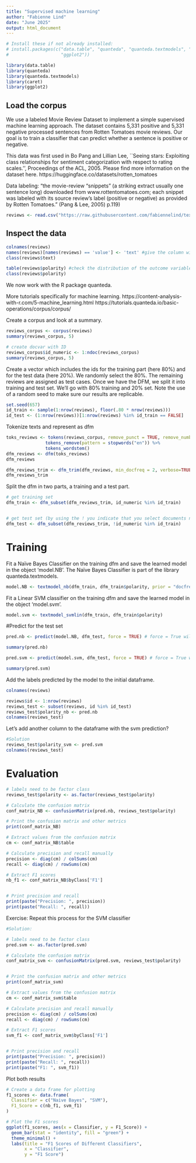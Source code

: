 ```yaml
---
title: "Supervised machine learning"
author: "Fabienne Lind"
date: "June 2025"
output: html_document
---
```


```r

# Install these if not already installed:
# install.packages(c("data.table", "quanteda", "quanteda.textmodels", "caret", 
#                    "ggplot2"))

library(data.table)
library(quanteda)
library(quanteda.textmodels)
library(caret)
library(ggplot2)
```


## Load the corpus

We use a labeled Movie Review Dataset to implement a simple supervised machine learning approach. The dataset contains 5,331 positive and 5,331 negative processed sentences from Rotten Tomatoes movie reviews.
Our goal is to train a classifier that can predict whether a sentence is positive or negative.

This data was first used in Bo Pang and Lillian Lee, ``Seeing stars: Exploiting class relationships for sentiment categorization with respect to rating scales.'', Proceedings of the ACL, 2005. Please find more information on the dataset here.
https://huggingface.co/datasets/rotten_tomatoes

Data labeling: "the movie-review “snippets” (a striking extract usually one sentence long) downloaded from www.rottentomatoes.com; each
snippet was labeled with its source review’s label
(positive or negative) as provided by Rotten Tomatoes." (Pang & Lee, 2005) p.119)

```r

reviews <- read.csv("https://raw.githubusercontent.com/fabiennelind/text-as-data-in-R/main/data/rotten_tomatoes.csv")

```

## Inspect the data


```r
colnames(reviews)
names(reviews)[names(reviews) == 'value'] <- 'text' #give the column with the text a useful name
class(reviews$text)

table(reviews$polarity) #check the distribution of the outcome variable
class(reviews$polarity)

```


We now work with the R package quanteda. 

More tutorials specifically for machine learning.
https://content-analysis-with-r.com/5-machine_learning.html
https://tutorials.quanteda.io/basic-operations/corpus/corpus/


Create a corpus and look at a summary.

```r

reviews_corpus <- corpus(reviews)
summary(reviews_corpus, 5)

```


```r
# create docvar with ID
reviews_corpus$id_numeric <- 1:ndoc(reviews_corpus)
summary(reviews_corpus, 5)
```


Create a vector which includes the ids for the training part (here 80%) and for the test data (here 20%).
We randomly select the 80%. The remaining reviews are assigned as test cases.
Once we have the DFM, we split it into training and test set. We'll go with 80% training and 20% set. Note the use of a random seed to make sure our results are replicable.


```r
set.seed(657)
id_train <- sample(1:nrow(reviews), floor(.80 * nrow(reviews)))
id_test <- (1:nrow(reviews))[1:nrow(reviews) %in% id_train == FALSE]
```

Tokenize texts and represent as dfm

```r
toks_reviews <- tokens(reviews_corpus, remove_punct = TRUE, remove_number = TRUE) %>% 
               tokens_remove(pattern = stopwords("en")) %>% 
               tokens_wordstem()
dfm_reviews <- dfm(toks_reviews)
dfm_reviews
```

```r
dfm_reviews_trim <- dfm_trim(dfm_reviews, min_docfreq = 2, verbose=TRUE) 
dfm_reviews_trim
```

Split the dfm in two parts, a training and a test part.

```r
# get training set
dfm_train <- dfm_subset(dfm_reviews_trim, id_numeric %in% id_train)


# get test set (by using the ! you indicate that you select documents not in id_train)
dfm_test <- dfm_subset(dfm_reviews_trim, !id_numeric %in% id_train)
```

# Training

Fit a Naïve Bayes Classifier on the training dfm and save the learned model in the object 'model.NB'.
The Naïve Bayes Classifier is part of the library quanteda.textmodels. 

```r
model.NB <- textmodel_nb(dfm_train, dfm_train$polarity, prior = "docfreq")#Prior distributions refer to the prior probabilities assigned to the training classes
```


Fit a Linear SVM classifier on the training dfm and save the learned model in the object 'model.svm'.

```r
model.svm <- textmodel_svmlin(dfm_train, dfm_train$polarity)
```


#Predict for the test set

```r
pred.nb <- predict(model.NB, dfm_test, force = TRUE) # force = True will force your test data to give identical features (and ordering of features) to the training set
```

```r
summary(pred.nb)
```


```r
pred.svm <- predict(model.svm, dfm_test, force = TRUE) # force = True will force your test data to give identical features (and ordering of features) to the training set

```


```r
summary(pred.svm)
```


Add the labels predicted by the model to the initial dataframe. 


```r
colnames(reviews)

reviews$id <- 1:nrow(reviews)
reviews_test <- subset(reviews, id %in% id_test)
reviews_test$polarity_nb <- pred.nb
colnames(reviews_test)
```


Let's add another column to the dataframe with the svm prediction?

```r
#Solution
reviews_test$polarity_svm <- pred.svm
colnames(reviews_test)

```

# Evaluation

```r

# labels need to be factor class
reviews_test$polarity <- as.factor(reviews_test$polarity)

# Calculate the confusion matrix
conf_matrix_NB <- confusionMatrix(pred.nb, reviews_test$polarity)

# Print the confusion matrix and other metrics
print(conf_matrix_NB)

```


```r

# Extract values from the confusion matrix
cm <- conf_matrix_NB$table

# Calculate precision and recall manually
precision <- diag(cm) / colSums(cm)
recall <- diag(cm) / rowSums(cm)

# Extract F1 scores
nb_f1 <- conf_matrix_NB$byClass['F1']


# Print precision and recall
print(paste("Precision: ", precision))
print(paste("Recall: ", recall))

```

Exercise: Repeat this process for the SVM classifier

```r
#Solution: 

# labels need to be factor class
pred.svm <- as.factor(pred.svm)

# Calculate the confusion matrix
conf_matrix_svm <- confusionMatrix(pred.svm, reviews_test$polarity)


# Print the confusion matrix and other metrics
print(conf_matrix_svm)

# Extract values from the confusion matrix
cm <- conf_matrix_svm$table

# Calculate precision and recall manually
precision <- diag(cm) / colSums(cm)
recall <- diag(cm) / rowSums(cm)

# Extract F1 scores
svm_f1 <- conf_matrix_svm$byClass['F1']


# Print precision and recall
print(paste("Precision: ", precision))
print(paste("Recall: ", recall))
print(paste("F1: ", svm_f1))

```



Plot both results

```r

# Create a data frame for plotting
f1_scores <- data.frame(
  Classifier = c("Naive Bayes", "SVM"),
  F1_Score = c(nb_f1, svm_f1)
)

# Plot the F1 scores
ggplot(f1_scores, aes(x = Classifier, y = F1_Score)) +
  geom_bar(stat = "identity", fill = "green") +
  theme_minimal() +
  labs(title = "F1 Scores of Different Classifiers",
       x = "Classifier",
       y = "F1 Score")
```



